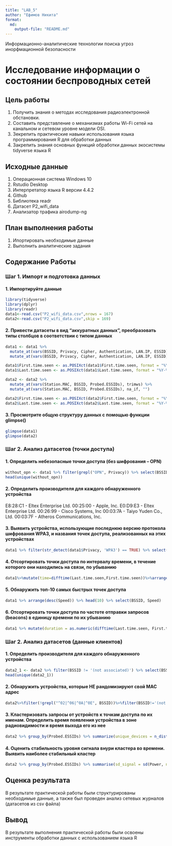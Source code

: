 ```yaml
---
title: "LAB_5"
author: "Ефимов Никита"
format:
  md:
    output-file: "README.md"
---
```


Информационно-аналитические технологии поиска угроз инорфмационной безопасности

# Исследование информации о состоянии беспроводных сетей

## Цель работы

1. Получить знания о методах исследования радиоэлектронной обстановки.
2. Составить представление о механизмах работы Wi-Fi сетей на канальном и сетевом уровне модели OSI.
3. Зекрепить практические навыки использования языка программирования R для обработки данных
4. Закрепить знания основных функций обработки данных экосистемы tidyverse языка R

## Исходные данные

1.  Операционная система Windows 10
2.  Rstudio Desktop
3.  Интерпретатор языка R версии 4.4.2
4.  Github
5.  Библиотека readr
6.  Датасет P2_wifi_data
7.  Анализатор трафика airodump-ng

## План выполнения работы

1.  Ипортировать необходимые данные
2.  Выполнить аналитические задания

## Содержание Работы

### Шаг 1. Импорт и подготовка данных

#### 1. Импортируйте данные

```r
library(tidyverse)
library(dplyr)
library(readr)
data1<-read.csv("P2_wifi_data.csv",nrows = 167)
data2<-read.csv("P2_wifi_data.csv",skip = 169)
```

#### 2. Привести датасеты в вид “аккуратных данных”, преобразовать типы столбцов в соответствии с типом данных

```r
data1 <- data1 %>% 
  mutate_at(vars(BSSID, Privacy, Cipher, Authentication, LAN.IP, ESSID), trimws) %>%
  mutate_at(vars(BSSID, Privacy, Cipher, Authentication, LAN.IP, ESSID), na_if, "")

data1$First.time.seen <- as.POSIXct(data1$First.time.seen, format = "%Y-%m-%d %H:%M:%S")
data1$Last.time.seen <- as.POSIXct(data1$Last.time.seen, format = "%Y-%m-%d %H:%M:%S")
```

```r
data2 <- data2 %>% 
  mutate_at(vars(Station.MAC, BSSID, Probed.ESSIDs), trimws) %>%
  mutate_at(vars(Station.MAC, BSSID, Probed.ESSIDs), na_if, "")

data2$First.time.seen <- as.POSIXct(data2$First.time.seen, format = "%Y-%m-%d %H:%M:%S")
data2$Last.time.seen <- as.POSIXct(data2$Last.time.seen, format = "%Y-%m-%d %H:%M:%S")
```

#### 3. Просмотрите общую структуру данных с помощью функции glimpse()

```r
glimpse(data1)
glimpse(data2)
```

### Шаг 2. Анализ датасетов (точки доступа)

#### 1. Определить небезопасные точки доступа (без шифрования – OPN)

```r
without_opn <- data1 %>% filter(grepl("OPN", Privacy)) %>% select(BSSID, ESSID, Privacy)
head(unique(without_opn))
```

#### 2. Определить производителя для каждого обнаруженного устройства

E8:28:C1 - Eltex Enterprise Ltd.
00:25:00 - Apple, Inc.
E0:D9:E3 - Eltex Enterprise Ltd.
00:26:99 - Cisco Systems, Inc
00:03:7A - Taiyo Yuden Co., Ltd.
00:03:7F - Atheros Communications, Inc.

#### 3. Выявить устройства, использующие последнюю версию протокола шифрования WPA3, и названия точек доступа, реализованных на этих устройствах

```r
data1 %>% filter(str_detect(data1$Privacy, 'WPA3') == TRUE) %>% select(BSSID, ESSID)
```

#### 4. Отсортировать точки доступа по интервалу времени, в течение которого они находились на связи, по убыванию

```r
data1%>%mutate(time=difftime(Last.time.seen,First.time.seen))%>%arrange(desc(time))%>%select(BSSID,time)
```

#### 5. Обнаружить топ-10 самых быстрых точек доступа

```r
data1 %>% arrange(desc(Speed)) %>% head(10) %>% select(BSSID, Speed)
```

#### 6. Отсортировать точки доступа по частоте отправки запросов (beacons) в единицу времени по их убыванию

```r
data1 %>% mutate(duration = as.numeric(difftime(Last.time.seen, First.time.seen, units = "secs"))) %>% filter(as.integer(duration) != 0) %>% mutate(beacons_per_second = X..beacons / as.integer(duration)) %>% arrange(desc(beacons_per_second)) %>% select(BSSID, X..beacons, duration, beacons_per_second )
```

### Шаг 2. Анализ датасетов (данные клиентов)

#### 1. Определить производителя для каждого обнаруженного устройства

```r
data2_1 <- data2 %>% filter(BSSID != '(not associated)') %>% select(BSSID)
head(unique(data2_1))
```

#### 2. Обнаружить устройства, которые НЕ рандомизируют свой MAC адрес

```r
data2%>%filter(!grepl("^02|^06|^0A|^0E", BSSID))%>%filter(BSSID!='(not associated)') %>% select(BSSID)
```

#### 3. Кластеризовать запросы от устройств к точкам доступа по их именам. Определить время появления устройства в зоне радиовидимости и время выхода его из нее

```r
data2 %>% group_by(Probed.ESSIDs) %>% summarize(unique_devices = n_distinct(Station.MAC), first_time_seen = min(First.time.seen), last_time_seen = max(Last.time.seen))
```

#### 4. Оценить стабильность уровня сигнала внури кластера во времени. Выявить наиболее стабильный кластер

```r
data2 %>% group_by(Probed.ESSIDs) %>% summarise(sd_signal = sd(Power, na.rm = TRUE)) %>% arrange(sd_signal)
```

## Оценка результата

В результате практической работы были структурированы необходимые данные, а также был проведен анализ сетевых журналов (датасетов из csv файла)

## Вывод

В результате выполнения практической работы были освоены инструменты обработки данных с использованием языка R